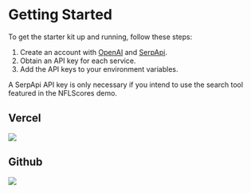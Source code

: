 
# Getting Started
To get the starter kit up and running, follow these steps:
1) Create an account with [OpenAI](https://openai.com/) and [SerpApi](https://serpapi.com/).
2) Obtain an API key for each service.
3) Add the API keys to your environment variables.

<Callout type="info" emoji="ℹ️">
  A SerpApi API key is only necessary if you intend to use the search tool featured in the NFLScores demo.
</Callout>

## Vercel
[![](https://vercel.com/button)](https://vercel.com/new/clone?s=https%3A%2F%2Fgithub.com%2Fblamy%2Fnextjs-ai-starter&showOptionalTeamCreation=false&env=SERP_API_KEY,OPENAI_API_KEY)

## Github
[![](https://img.shields.io/badge/Github-Nextjs%20AI%20Starter-blue?style=for-the-badge&logo=github)](https://github.com/BLamy/nextjs-ai-starter/generate)